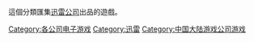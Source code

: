 這個分類匯集[[迅雷公司|迅雷公司]]出品的遊戲。
{{DEFAULTSORT:XUNLEI}}
[[Category:各公司电子游戏|Category:各公司电子游戏]]
[[Category:迅雷|Category:迅雷]]
[[Category:中国大陆游戏公司游戏|Category:中国大陆游戏公司游戏]]